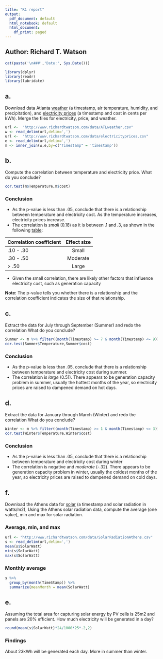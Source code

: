 ```yaml
---
title: "R1 report"
output:
  pdf_document: default
  html_notebook: default
  html_document:
    df_print: paged
---
```


## Author: Richard T. Watson
```r
cat(paste('\n###','Date:', Sys.Date()))
```

```r
library(dplyr)
library(readr)
library(lubridate)
```

## a.
Download  data Atlanta [weather](http://www.richardtwatson.com/data/ATLweather.csv) (a timestamp, air temperature, humidity, and precipitation), and  [electricity prices](http://www.richardtwatson.com/data/electricityprices.csv) (a timestamp and cost in cents per kWh).
Merge the files for electricity, price, and weather.

```r
url <-  "http://www.richardtwatson.com/data/ATLweather.csv"
w <- read_delim(url,delim=',')
url <-  "http://www.richardtwatson.com/data/electricityprices.csv"
e <- read_delim(url,delim=',')
m <- inner_join(w,e,by=c("Timestamp" = 'timestamp'))
```

## b.
Compute the correlation between temperature and electricity price. What do you conclude?

```r
cor.test(m$Temperature,m$cost)
```

### Conclusion
* As the p-value is less than .05, conclude that there is a relationship between temperature and electricity cost. As the temperature increases, electricity prices increase.
* The correlation is *small* (0.18) as it is between .1 and .3, as shown in the following [table](https://en.wikipedia.org/wiki/Effect_size):

| Correlation coefficient | Effect size | 
|-------------------------|:-----------:|
| .10 - .30               |    Small    |
| .30 - .50               |   Moderate  |
| > .50                   |    Large    |

* Given the small correlation, there are likely other factors that influence electricity cost, such as generation capacity

**Note:** The p-value tells you whether there is a relationship and the correlation coefficient indicates the size of that relationship.

## c.
Extract the data for July through September (Summer) and redo the correlation What do you conclude?

```r
Summer <- m %>% filter((month(Timestamp) >= 7 & month(Timestamp) <= 9))
cor.test(Summer$Temperature,Summer$cost)
```
### Conclusion
* As the p-value is less than .05, conclude that there is a relationship between temperature and electricity cost during summer.
* The correlation is  *large* (0.51).
There appears to be generation capacity problem in summer, usually the hottest months of the year, so electricity prices are raised to dampened demand on hot days.

## d.
Extract the data for January through March (Winter) and redo the correlation What do you conclude?

```r
Winter <- m %>% filter((month(Timestamp) >= 1 & month(Timestamp) <= 3))
cor.test(Winter$Temperature,Winter$cost)
```
### Conclusion
* As the p-value is less than .05, conclude that there is a relationship between temperature and electricity cost during winter
* The correlation is negative and *moderate* (-.32).
There appears to be generation capacity problem in winter, usually the coldest months of the year, so electricity prices are raised to dampened demand on cold days.

## f.
Download the Athens data for [solar](http://www.richardtwatson.com/data/SolarRadiationAthens.csv) (a timestamp and solar radiation in watts/m2), Using the Athens solar radiation data, compute the average (one value), min and max for solar radiation. 

### Average, min, and max

```r
url <- "http://www.richardtwatson.com/data/SolarRadiationAthens.csv"
s <- read_delim(url,delim=',')
mean(s$SolarWatt)
min(s$SolarWatt)
max(s$SolarWatt)

```

### Monthly average

```r
s %>% 
  group_by(month(TimeStamp)) %>% 
  summarize(meanMonth = mean(SolarWatt)
```

## e. 
Assuming the total area for capturing solar energy by PV cells is 25m2 and panels are 20% efficient. How much electricity will be generated in a day?

```r
round(mean(s$SolarWatt)*24/1000*25*.2,2)
```

### Findings
About 23kWh will be generated each day. More in summer than winter.

